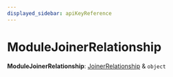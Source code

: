 ```yaml
---
displayed_sidebar: apiKeyReference
---
```



# ModuleJoinerRelationship

 **ModuleJoinerRelationship**: [JoinerRelationship](api_key.JoinerRelationship.mdx) & `object`
